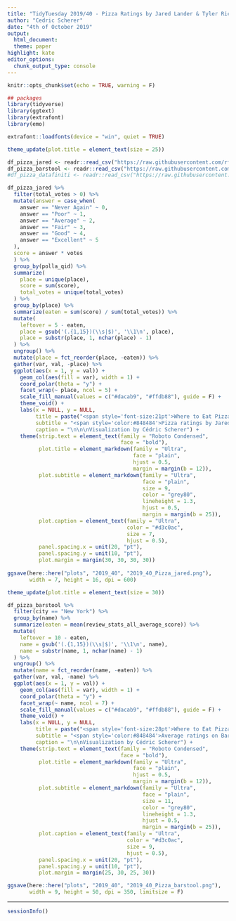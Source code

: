 ```yaml
---
title: "TidyTuesday 2019/40 - Pizza Ratings by Jared Lander & Tyler Richards"
author: "Cedric Scherer"
date: "4th of October 2019"
output:
  html_document:
  theme: paper
highlight: kate
editor_options:
  chunk_output_type: console
---
```

  
```r
knitr::opts_chunk$set(echo = TRUE, warning = F)
```

```r
## packages
library(tidyverse)
library(ggtext)
library(extrafont)
library(emo)

extrafont::loadfonts(device = "win", quiet = TRUE)

theme_update(plot.title = element_text(size = 25))
```

```r
df_pizza_jared <- readr::read_csv("https://raw.githubusercontent.com/rfordatascience/tidytuesday/master/data/2019/2019-10-01/pizza_jared.csv")
df_pizza_barstool <- readr::read_csv("https://raw.githubusercontent.com/rfordatascience/tidytuesday/master/data/2019/2019-10-01/pizza_barstool.csv")
#df_pizza_datafiniti <- readr::read_csv("https://raw.githubusercontent.com/rfordatascience/tidytuesday/master/data/2019/2019-10-01/pizza_datafiniti.csv")
```

```r
df_pizza_jared %>% 
  filter(total_votes > 0) %>% 
  mutate(answer = case_when(
    answer == "Never Again" ~ 0, 
    answer == "Poor" ~ 1, 
    answer == "Average" ~ 2, 
    answer == "Fair" ~ 3, 
    answer == "Good" ~ 4, 
    answer == "Excellent" ~ 5
  ),
  score = answer * votes
  ) %>% 
  group_by(polla_qid) %>% 
  summarize(
    place = unique(place),
    score = sum(score),
    total_votes = unique(total_votes)
  ) %>% 
  group_by(place) %>% 
  summarize(eaten = sum(score) / sum(total_votes)) %>% 
  mutate(
    leftover = 5 - eaten,
    place = gsub('(.{1,15})(\\s|$)', '\\1\n', place),
    place = substr(place, 1, nchar(place) - 1)
  ) %>% 
  ungroup() %>% 
  mutate(place = fct_reorder(place, -eaten)) %>%
  gather(var, val, -place) %>% 
  ggplot(aes(x = 1, y = val)) + 
    geom_col(aes(fill = var), width = 1) + 
    coord_polar(theta = "y") + 
    facet_wrap(~ place, ncol = 5) +
    scale_fill_manual(values = c("#dacab9", "#ffdb88"), guide = F) +
    theme_void() +
    labs(x = NULL, y = NULL, 
         title = paste("<span style='font-size:21pt'>Where to Eat Pizza in NYC</span><span style='font-size:25pt'>", emo::ji("pizza"), "</span><br><span style='font-size:12pt'>(Jared Edition)</span>"),
         subtitle = "<span style='color:#848484'>Pizza ratings by Jared & friends at the R Meetups in New York City.</span><br><br>The <span style='color:#d3c0ac'>grey plates</span> indicate the average score of restaurants,<br>the <span style='color:#ffd574'>pizza leftovers</span> the difference from the highest score possible.",
         caption = "\n\n\nVisualization by Cédric Scherer") +
    theme(strip.text = element_text(family = "Roboto Condensed", 
                                    face = "bold"),
          plot.title = element_markdown(family = "Ultra", 
                                        face = "plain",
                                        hjust = 0.5,
                                        margin = margin(b = 12)),
          plot.subtitle = element_markdown(family = "Ultra", 
                                           face = "plain",
                                           size = 9,
                                           color = "grey80",
                                           lineheight = 1.3,
                                           hjust = 0.5,
                                           margin = margin(b = 25)),
          plot.caption = element_text(family = "Ultra", 
                                      color = "#d3c0ac", 
                                      size = 7,
                                      hjust = 0.5),
          panel.spacing.x = unit(20, "pt"),
          panel.spacing.y = unit(10, "pt"),
          plot.margin = margin(30, 30, 30, 30))
  
ggsave(here::here("plots", "2019_40", "2019_40_Pizza_jared.png"),
       width = 7, height = 16, dpi = 600)
```

```r
theme_update(plot.title = element_text(size = 30))

df_pizza_barstool %>% 
  filter(city == "New York") %>% 
  group_by(name) %>% 
  summarize(eaten = mean(review_stats_all_average_score)) %>% 
  mutate(
    leftover = 10 - eaten,
    name = gsub('(.{1,15})(\\s|$)', '\\1\n', name),
    name = substr(name, 1, nchar(name) - 1)
  ) %>% 
  ungroup() %>% 
  mutate(name = fct_reorder(name, -eaten)) %>%
  gather(var, val, -name) %>% 
  ggplot(aes(x = 1, y = val)) + 
    geom_col(aes(fill = var), width = 1) + 
    coord_polar(theta = "y") + 
    facet_wrap(~ name, ncol = 7) +
    scale_fill_manual(values = c("#dacab9", "#ffdb88"), guide = F) +
    theme_void() +
    labs(x = NULL, y = NULL, 
         title = paste("<span style='font-size:28pt'>Where to Eat Pizza in NYC</span><span style='font-size:25pt'>", emo::ji("pizza"), "</span><br><span style='font-size:14pt'>(Barstool Sports Edition)</span>"),
         subtitle = "<span style='color:#848484'>Average ratings on Barstool Sports for pizzerias in New York City.</span><br><br>The <span style='color:#d3c0ac'>grey plates</span> indicate the score of listed restaurants,<br>the <span style='color:#ffd574'>pizza leftovers</span> the difference from the highest score possible (10).",
         caption = "\n\nVisualization by Cédric Scherer") +
    theme(strip.text = element_text(family = "Roboto Condensed", 
                                    face = "bold"),
          plot.title = element_markdown(family = "Ultra", 
                                        face = "plain",
                                        hjust = 0.5,
                                        margin = margin(b = 12)),
          plot.subtitle = element_markdown(family = "Ultra", 
                                           face = "plain",
                                           size = 11,
                                           color = "grey80",
                                           lineheight = 1.3,
                                           hjust = 0.5,
                                           margin = margin(b = 25)),
          plot.caption = element_text(family = "Ultra", 
                                      color = "#d3c0ac", 
                                      size = 9,
                                      hjust = 0.5),
          panel.spacing.x = unit(20, "pt"),
          panel.spacing.y = unit(10, "pt"),
          plot.margin = margin(25, 30, 25, 30))

ggsave(here::here("plots", "2019_40", "2019_40_Pizza_barstool.png"),
       width = 9, height = 50, dpi = 350, limitsize = F)
```

***
  
```r
sessionInfo()
```
